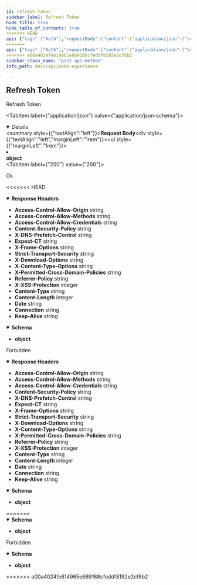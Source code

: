 ```yaml
---
id: refresh-token
sidebar_label: Refresh Token
hide_title: true
hide_table_of_contents: true
<<<<<<< HEAD
api: {"tags":["Auth"],"requestBody":{"content":{"application/json":{"schema":{"type":"object","example":""}}}},"responses":{"200":{"description":"Ok","headers":{"Access-Control-Allow-Origin":{"schema":{"type":"string","example":"*"}},"Access-Control-Allow-Methods":{"schema":{"type":"string","example":"GET,HEAD,PUT,POST,DELETE"}},"Access-Control-Allow-Credentials":{"schema":{"type":"string","example":"true"}},"Content-Security-Policy":{"schema":{"type":"string","example":"default-src 'self';base-uri 'self';block-all-mixed-content;font-src 'self' https: data:;frame-ancestors 'self';img-src 'self' data:;object-src 'none';script-src 'self';script-src-attr 'none';style-src 'self' https: 'unsafe-inline';upgrade-insecure-requests"}},"X-DNS-Prefetch-Control":{"schema":{"type":"string","example":"off"}},"Expect-CT":{"schema":{"type":"string","example":"max-age=0"}},"X-Frame-Options":{"schema":{"type":"string","example":"SAMEORIGIN"}},"Strict-Transport-Security":{"schema":{"type":"string","example":"max-age=15552000; includeSubDomains"}},"X-Download-Options":{"schema":{"type":"string","example":"noopen"}},"X-Content-Type-Options":{"schema":{"type":"string","example":"nosniff"}},"X-Permitted-Cross-Domain-Policies":{"schema":{"type":"string","example":"none"}},"Referrer-Policy":{"schema":{"type":"string","example":"no-referrer"}},"X-XSS-Protection":{"schema":{"type":"integer","example":"0"}},"Content-Type":{"schema":{"type":"string","example":"application/json; charset=utf-8"}},"Content-Length":{"schema":{"type":"integer","example":"123"}},"Date":{"schema":{"type":"string","example":"Mon, 25 Oct 2021 18:51:16 GMT"}},"Connection":{"schema":{"type":"string","example":"keep-alive"}},"Keep-Alive":{"schema":{"type":"string","example":"timeout=5"}}},"content":{"application/json":{"schema":{"type":"object"},"example":{"data":{"user":{"id":"2abb906f-9105-46e2-ac95-738fa9ec5b77","firstName":"node","lastName":"node","email":"user@node.com","enable":true,"permissions":[],"isSuperAdmin":false,"roles":[{"id":"20b88c02-b029-4dc6-b49c-61763a2e20cf","name":"Admin","slug":"admin","enable":true,"createdAt":1663605213,"updatedAt":1663605213}],"createdAt":1663605213,"updatedAt":1663605228},"expires":1663808546,"token":"eyJ0eXAiOiJKV1QiLCJhbGciOiJIUzUxMiJ9.eyJpZCI6IjRmNjRkODI5LTFmYjctNDlkZC1iYjJhLTgyMWM2ZWNkNzYyZiIsImlzcyI6ImRpZ2ljaGFuZ2VzIiwiYXVkIjoiZGlnaWNoYW5nZXMuY29tIiwic3ViIjoidXNlckBub2RlLmNvbSIsImlhdCI6MTY2MzgwODU0NiwiZXhwIjoxNjYzODA4NTQ2LCJ1c2VySWQiOiIyYWJiOTA2Zi05MTA1LTQ2ZTItYWM5NS03MzhmYTllYzViNzciLCJlbWFpbCI6InVzZXJAbm9kZS5jb20ifQ.LDEIuT8kd_7gblWm3rfcyeHgA4BgJBNzrMjQSWpOgiL1Tpx7X1cJIVKnEtR0HnTRQPcde0v1T9UADuOAPPmOvA"}}}}},"403":{"description":"Forbidden","headers":{"Access-Control-Allow-Origin":{"schema":{"type":"string","example":"*"}},"Access-Control-Allow-Methods":{"schema":{"type":"string","example":"GET,HEAD,PUT,POST,DELETE"}},"Access-Control-Allow-Credentials":{"schema":{"type":"string","example":"true"}},"Content-Security-Policy":{"schema":{"type":"string","example":"default-src 'self';base-uri 'self';block-all-mixed-content;font-src 'self' https: data:;frame-ancestors 'self';img-src 'self' data:;object-src 'none';script-src 'self';script-src-attr 'none';style-src 'self' https: 'unsafe-inline';upgrade-insecure-requests"}},"X-DNS-Prefetch-Control":{"schema":{"type":"string","example":"off"}},"Expect-CT":{"schema":{"type":"string","example":"max-age=0"}},"X-Frame-Options":{"schema":{"type":"string","example":"SAMEORIGIN"}},"Strict-Transport-Security":{"schema":{"type":"string","example":"max-age=15552000; includeSubDomains"}},"X-Download-Options":{"schema":{"type":"string","example":"noopen"}},"X-Content-Type-Options":{"schema":{"type":"string","example":"nosniff"}},"X-Permitted-Cross-Domain-Policies":{"schema":{"type":"string","example":"none"}},"Referrer-Policy":{"schema":{"type":"string","example":"no-referrer"}},"X-XSS-Protection":{"schema":{"type":"integer","example":"0"}},"Content-Type":{"schema":{"type":"string","example":"application/json; charset=utf-8"}},"Content-Length":{"schema":{"type":"integer","example":"123"}},"Date":{"schema":{"type":"string","example":"Mon, 25 Oct 2021 18:51:16 GMT"}},"Connection":{"schema":{"type":"string","example":"keep-alive"}},"Keep-Alive":{"schema":{"type":"string","example":"timeout=5"}}},"content":{"application/json":{"schema":{"type":"object"},"example":{"message":"Invalid token.","errorCode":"auth.presentation.exceptions.tokenExpired","errors":null,"metadata":{}}}}}},"description":"Refresh Token","method":"post","path":"/api/auth/refresh-token","servers":[{"url":"http://{{url}}"}],"securitySchemes":{"BearerAuth":{"type":"http","scheme":"bearer"}},"jsonRequestBodyExample":"","info":{"title":"Node Experience","description":"Open API Specification","version":"0.0.1","x-logo":{"url":"https://raw.githubusercontent.com/DigiChanges/node-experience/docs/RABC/readme/NExp.svg","backgroundColor":"#FFFFFF","altText":"NExp"},"contact":{"name":"Nathan M. Russo","url":"https://www.linkedin.com/in/nathan-m-russo","email":"nathan@digichanges.com"},"license":{"name":"MIT","url":"https://es.wikipedia.org/wiki/Licencia_MIT"}},"postman":{"name":"Refresh Token","description":{"type":"text/plain"},"url":{"path":["api","auth","refresh-token"],"host":["{{baseUrl}}"],"query":[],"variable":[]},"header":[{"key":"Content-Type","value":"application/json"},{"key":"Accept","value":"application/json"}],"method":"POST","body":{"mode":"raw","raw":"\"\"","options":{"raw":{"language":"json"}}}}}
=======
api: {"tags":["Auth"],"requestBody":{"content":{"application/json":{"schema":{"type":"object","example":""}}}},"responses":{"200":{"description":"Ok","content":{"application/json":{"schema":{"type":"object"},"example":{"data":{"user":{"id":"2abb906f-9105-46e2-ac95-738fa9ec5b77","firstName":"node","lastName":"node","email":"user@node.com","enable":true,"permissions":[],"isSuperAdmin":false,"roles":[{"id":"20b88c02-b029-4dc6-b49c-61763a2e20cf","name":"Admin","slug":"admin","enable":true,"createdAt":1663605213,"updatedAt":1663605213}],"createdAt":1663605213,"updatedAt":1663605228},"expires":1663808546,"token":"eyJ0eXAiOiJKV1QiLCJhbGciOiJIUzUxMiJ9.eyJpZCI6IjRmNjRkODI5LTFmYjctNDlkZC1iYjJhLTgyMWM2ZWNkNzYyZiIsImlzcyI6ImRpZ2ljaGFuZ2VzIiwiYXVkIjoiZGlnaWNoYW5nZXMuY29tIiwic3ViIjoidXNlckBub2RlLmNvbSIsImlhdCI6MTY2MzgwODU0NiwiZXhwIjoxNjYzODA4NTQ2LCJ1c2VySWQiOiIyYWJiOTA2Zi05MTA1LTQ2ZTItYWM5NS03MzhmYTllYzViNzciLCJlbWFpbCI6InVzZXJAbm9kZS5jb20ifQ.LDEIuT8kd_7gblWm3rfcyeHgA4BgJBNzrMjQSWpOgiL1Tpx7X1cJIVKnEtR0HnTRQPcde0v1T9UADuOAPPmOvA"}}}}},"403":{"description":"Forbidden","content":{"application/json":{"schema":{"type":"object"},"example":{"message":"Invalid token.","errorCode":"auth.presentation.exceptions.tokenExpired","errors":null,"metadata":{}}}}}},"description":"Refresh Token","method":"post","path":"/api/auth/refresh-token","servers":[{"url":"http://{{url}}"}],"securitySchemes":{"BearerAuth":{"type":"http","scheme":"bearer"}},"jsonRequestBodyExample":"","info":{"title":"Node Experience","description":"Open API Specification","version":"0.0.1","x-logo":{"url":"https://raw.githubusercontent.com/DigiChanges/node-experience/docs/RABC/readme/NExp.svg","backgroundColor":"#FFFFFF","altText":"NExp"},"contact":{"name":"Nathan M. Russo","url":"https://www.linkedin.com/in/nathan-m-russo","email":"nathan@digichanges.com"},"license":{"name":"MIT","url":"https://es.wikipedia.org/wiki/Licencia_MIT"}},"postman":{"name":"Refresh Token","description":{"type":"text/plain"},"url":{"path":["api","auth","refresh-token"],"host":["{{baseUrl}}"],"query":[],"variable":[]},"header":[{"key":"Content-Type","value":"application/json"},{"key":"Accept","value":"application/json"}],"method":"POST","body":{"mode":"raw","raw":"\"\"","options":{"raw":{"language":"json"}}}}}
>>>>>>> a00a4024fe614965e669188cfeddf8192e2cf6b2
sidebar_class_name: "post api-method"
info_path: docs/api/node-experience
---
```



## Refresh Token



Refresh Token

<MimeTabs><TabItem label={"application/json"} value={"application/json-schema"}><details style={{}} data-collapsed={false} open={true}><summary style={{"textAlign":"left"}}><strong>Request Body</strong></summary><div style={{"textAlign":"left","marginLeft":"1rem"}}></div><ul style={{"marginLeft":"1rem"}}><li><div><strong>object</strong></div></li></ul></details></TabItem></MimeTabs><div><ApiTabs><TabItem label={"200"} value={"200"}><div>

Ok

<<<<<<< HEAD
</div><details style={{"textAlign":"left","marginBottom":"1rem"}} data-collaposed={true} open={false}><summary style={{}}><strong>Response Headers</strong></summary><ul style={{"marginLeft":"1rem"}}><li class={"schemaItem"}><summary style={{}}><strong>Access-Control-Allow-Origin</strong><span style={{"opacity":"0.6"}}> string</span></summary><div></div></li><li class={"schemaItem"}><summary style={{}}><strong>Access-Control-Allow-Methods</strong><span style={{"opacity":"0.6"}}> string</span></summary><div></div></li><li class={"schemaItem"}><summary style={{}}><strong>Access-Control-Allow-Credentials</strong><span style={{"opacity":"0.6"}}> string</span></summary><div></div></li><li class={"schemaItem"}><summary style={{}}><strong>Content-Security-Policy</strong><span style={{"opacity":"0.6"}}> string</span></summary><div></div></li><li class={"schemaItem"}><summary style={{}}><strong>X-DNS-Prefetch-Control</strong><span style={{"opacity":"0.6"}}> string</span></summary><div></div></li><li class={"schemaItem"}><summary style={{}}><strong>Expect-CT</strong><span style={{"opacity":"0.6"}}> string</span></summary><div></div></li><li class={"schemaItem"}><summary style={{}}><strong>X-Frame-Options</strong><span style={{"opacity":"0.6"}}> string</span></summary><div></div></li><li class={"schemaItem"}><summary style={{}}><strong>Strict-Transport-Security</strong><span style={{"opacity":"0.6"}}> string</span></summary><div></div></li><li class={"schemaItem"}><summary style={{}}><strong>X-Download-Options</strong><span style={{"opacity":"0.6"}}> string</span></summary><div></div></li><li class={"schemaItem"}><summary style={{}}><strong>X-Content-Type-Options</strong><span style={{"opacity":"0.6"}}> string</span></summary><div></div></li><li class={"schemaItem"}><summary style={{}}><strong>X-Permitted-Cross-Domain-Policies</strong><span style={{"opacity":"0.6"}}> string</span></summary><div></div></li><li class={"schemaItem"}><summary style={{}}><strong>Referrer-Policy</strong><span style={{"opacity":"0.6"}}> string</span></summary><div></div></li><li class={"schemaItem"}><summary style={{}}><strong>X-XSS-Protection</strong><span style={{"opacity":"0.6"}}> integer</span></summary><div></div></li><li class={"schemaItem"}><summary style={{}}><strong>Content-Type</strong><span style={{"opacity":"0.6"}}> string</span></summary><div></div></li><li class={"schemaItem"}><summary style={{}}><strong>Content-Length</strong><span style={{"opacity":"0.6"}}> integer</span></summary><div></div></li><li class={"schemaItem"}><summary style={{}}><strong>Date</strong><span style={{"opacity":"0.6"}}> string</span></summary><div></div></li><li class={"schemaItem"}><summary style={{}}><strong>Connection</strong><span style={{"opacity":"0.6"}}> string</span></summary><div></div></li><li class={"schemaItem"}><summary style={{}}><strong>Keep-Alive</strong><span style={{"opacity":"0.6"}}> string</span></summary><div></div></li></ul></details><div><MimeTabs groupId={"mime-type"}><TabItem label={"application/json"} value={"application/json"}><SchemaTabs groupId={"schema-tabs"}><TabItem label={"Schema"} value={"Schema"}><details style={{}} data-collapsed={false} open={true}><summary style={{"textAlign":"left"}}><strong>Schema</strong></summary><div style={{"textAlign":"left","marginLeft":"1rem"}}></div><ul style={{"marginLeft":"1rem"}}><li><div><strong>object</strong></div></li></ul></details></TabItem><TabItem label={"Example (from schema)"} value={"Example (from schema)"}><ResponseSamples responseExample={"{}"} language={"json"}></ResponseSamples></TabItem><TabItem label={"Example"} value={"Example"}><ResponseSamples responseExample={"{\n  \"data\": {\n    \"user\": {\n      \"id\": \"2abb906f-9105-46e2-ac95-738fa9ec5b77\",\n      \"firstName\": \"node\",\n      \"lastName\": \"node\",\n      \"email\": \"user@node.com\",\n      \"enable\": true,\n      \"permissions\": [],\n      \"isSuperAdmin\": false,\n      \"roles\": [\n        {\n          \"id\": \"20b88c02-b029-4dc6-b49c-61763a2e20cf\",\n          \"name\": \"Admin\",\n          \"slug\": \"admin\",\n          \"enable\": true,\n          \"createdAt\": 1663605213,\n          \"updatedAt\": 1663605213\n        }\n      ],\n      \"createdAt\": 1663605213,\n      \"updatedAt\": 1663605228\n    },\n    \"expires\": 1663808546,\n    \"token\": \"eyJ0eXAiOiJKV1QiLCJhbGciOiJIUzUxMiJ9.eyJpZCI6IjRmNjRkODI5LTFmYjctNDlkZC1iYjJhLTgyMWM2ZWNkNzYyZiIsImlzcyI6ImRpZ2ljaGFuZ2VzIiwiYXVkIjoiZGlnaWNoYW5nZXMuY29tIiwic3ViIjoidXNlckBub2RlLmNvbSIsImlhdCI6MTY2MzgwODU0NiwiZXhwIjoxNjYzODA4NTQ2LCJ1c2VySWQiOiIyYWJiOTA2Zi05MTA1LTQ2ZTItYWM5NS03MzhmYTllYzViNzciLCJlbWFpbCI6InVzZXJAbm9kZS5jb20ifQ.LDEIuT8kd_7gblWm3rfcyeHgA4BgJBNzrMjQSWpOgiL1Tpx7X1cJIVKnEtR0HnTRQPcde0v1T9UADuOAPPmOvA\"\n  }\n}"} language={"json"}></ResponseSamples></TabItem></SchemaTabs></TabItem></MimeTabs></div></TabItem><TabItem label={"403"} value={"403"}><div>

Forbidden

</div><details style={{"textAlign":"left","marginBottom":"1rem"}} data-collaposed={true} open={false}><summary style={{}}><strong>Response Headers</strong></summary><ul style={{"marginLeft":"1rem"}}><li class={"schemaItem"}><summary style={{}}><strong>Access-Control-Allow-Origin</strong><span style={{"opacity":"0.6"}}> string</span></summary><div></div></li><li class={"schemaItem"}><summary style={{}}><strong>Access-Control-Allow-Methods</strong><span style={{"opacity":"0.6"}}> string</span></summary><div></div></li><li class={"schemaItem"}><summary style={{}}><strong>Access-Control-Allow-Credentials</strong><span style={{"opacity":"0.6"}}> string</span></summary><div></div></li><li class={"schemaItem"}><summary style={{}}><strong>Content-Security-Policy</strong><span style={{"opacity":"0.6"}}> string</span></summary><div></div></li><li class={"schemaItem"}><summary style={{}}><strong>X-DNS-Prefetch-Control</strong><span style={{"opacity":"0.6"}}> string</span></summary><div></div></li><li class={"schemaItem"}><summary style={{}}><strong>Expect-CT</strong><span style={{"opacity":"0.6"}}> string</span></summary><div></div></li><li class={"schemaItem"}><summary style={{}}><strong>X-Frame-Options</strong><span style={{"opacity":"0.6"}}> string</span></summary><div></div></li><li class={"schemaItem"}><summary style={{}}><strong>Strict-Transport-Security</strong><span style={{"opacity":"0.6"}}> string</span></summary><div></div></li><li class={"schemaItem"}><summary style={{}}><strong>X-Download-Options</strong><span style={{"opacity":"0.6"}}> string</span></summary><div></div></li><li class={"schemaItem"}><summary style={{}}><strong>X-Content-Type-Options</strong><span style={{"opacity":"0.6"}}> string</span></summary><div></div></li><li class={"schemaItem"}><summary style={{}}><strong>X-Permitted-Cross-Domain-Policies</strong><span style={{"opacity":"0.6"}}> string</span></summary><div></div></li><li class={"schemaItem"}><summary style={{}}><strong>Referrer-Policy</strong><span style={{"opacity":"0.6"}}> string</span></summary><div></div></li><li class={"schemaItem"}><summary style={{}}><strong>X-XSS-Protection</strong><span style={{"opacity":"0.6"}}> integer</span></summary><div></div></li><li class={"schemaItem"}><summary style={{}}><strong>Content-Type</strong><span style={{"opacity":"0.6"}}> string</span></summary><div></div></li><li class={"schemaItem"}><summary style={{}}><strong>Content-Length</strong><span style={{"opacity":"0.6"}}> integer</span></summary><div></div></li><li class={"schemaItem"}><summary style={{}}><strong>Date</strong><span style={{"opacity":"0.6"}}> string</span></summary><div></div></li><li class={"schemaItem"}><summary style={{}}><strong>Connection</strong><span style={{"opacity":"0.6"}}> string</span></summary><div></div></li><li class={"schemaItem"}><summary style={{}}><strong>Keep-Alive</strong><span style={{"opacity":"0.6"}}> string</span></summary><div></div></li></ul></details><div><MimeTabs groupId={"mime-type"}><TabItem label={"application/json"} value={"application/json"}><SchemaTabs groupId={"schema-tabs"}><TabItem label={"Schema"} value={"Schema"}><details style={{}} data-collapsed={false} open={true}><summary style={{"textAlign":"left"}}><strong>Schema</strong></summary><div style={{"textAlign":"left","marginLeft":"1rem"}}></div><ul style={{"marginLeft":"1rem"}}><li><div><strong>object</strong></div></li></ul></details></TabItem><TabItem label={"Example (from schema)"} value={"Example (from schema)"}><ResponseSamples responseExample={"{}"} language={"json"}></ResponseSamples></TabItem><TabItem label={"Example"} value={"Example"}><ResponseSamples responseExample={"{\n  \"message\": \"Invalid token.\",\n  \"errorCode\": \"auth.presentation.exceptions.tokenExpired\",\n  \"errors\": null,\n  \"metadata\": {}\n}"} language={"json"}></ResponseSamples></TabItem></SchemaTabs></TabItem></MimeTabs></div></TabItem></ApiTabs></div>
=======
</div><div><MimeTabs groupId={"mime-type"}><TabItem label={"application/json"} value={"application/json"}><SchemaTabs groupId={"schema-tabs"}><TabItem label={"Schema"} value={"Schema"}><details style={{}} data-collapsed={false} open={true}><summary style={{"textAlign":"left"}}><strong>Schema</strong></summary><div style={{"textAlign":"left","marginLeft":"1rem"}}></div><ul style={{"marginLeft":"1rem"}}><li><div><strong>object</strong></div></li></ul></details></TabItem><TabItem label={"Example (from schema)"} value={"Example (from schema)"}><ResponseSamples responseExample={"{}"} language={"json"}></ResponseSamples></TabItem><TabItem label={"Example"} value={"Example"}><ResponseSamples responseExample={"{\n  \"data\": {\n    \"user\": {\n      \"id\": \"2abb906f-9105-46e2-ac95-738fa9ec5b77\",\n      \"firstName\": \"node\",\n      \"lastName\": \"node\",\n      \"email\": \"user@node.com\",\n      \"enable\": true,\n      \"permissions\": [],\n      \"isSuperAdmin\": false,\n      \"roles\": [\n        {\n          \"id\": \"20b88c02-b029-4dc6-b49c-61763a2e20cf\",\n          \"name\": \"Admin\",\n          \"slug\": \"admin\",\n          \"enable\": true,\n          \"createdAt\": 1663605213,\n          \"updatedAt\": 1663605213\n        }\n      ],\n      \"createdAt\": 1663605213,\n      \"updatedAt\": 1663605228\n    },\n    \"expires\": 1663808546,\n    \"token\": \"eyJ0eXAiOiJKV1QiLCJhbGciOiJIUzUxMiJ9.eyJpZCI6IjRmNjRkODI5LTFmYjctNDlkZC1iYjJhLTgyMWM2ZWNkNzYyZiIsImlzcyI6ImRpZ2ljaGFuZ2VzIiwiYXVkIjoiZGlnaWNoYW5nZXMuY29tIiwic3ViIjoidXNlckBub2RlLmNvbSIsImlhdCI6MTY2MzgwODU0NiwiZXhwIjoxNjYzODA4NTQ2LCJ1c2VySWQiOiIyYWJiOTA2Zi05MTA1LTQ2ZTItYWM5NS03MzhmYTllYzViNzciLCJlbWFpbCI6InVzZXJAbm9kZS5jb20ifQ.LDEIuT8kd_7gblWm3rfcyeHgA4BgJBNzrMjQSWpOgiL1Tpx7X1cJIVKnEtR0HnTRQPcde0v1T9UADuOAPPmOvA\"\n  }\n}"} language={"json"}></ResponseSamples></TabItem></SchemaTabs></TabItem></MimeTabs></div></TabItem><TabItem label={"403"} value={"403"}><div>

Forbidden

</div><div><MimeTabs groupId={"mime-type"}><TabItem label={"application/json"} value={"application/json"}><SchemaTabs groupId={"schema-tabs"}><TabItem label={"Schema"} value={"Schema"}><details style={{}} data-collapsed={false} open={true}><summary style={{"textAlign":"left"}}><strong>Schema</strong></summary><div style={{"textAlign":"left","marginLeft":"1rem"}}></div><ul style={{"marginLeft":"1rem"}}><li><div><strong>object</strong></div></li></ul></details></TabItem><TabItem label={"Example (from schema)"} value={"Example (from schema)"}><ResponseSamples responseExample={"{}"} language={"json"}></ResponseSamples></TabItem><TabItem label={"Example"} value={"Example"}><ResponseSamples responseExample={"{\n  \"message\": \"Invalid token.\",\n  \"errorCode\": \"auth.presentation.exceptions.tokenExpired\",\n  \"errors\": null,\n  \"metadata\": {}\n}"} language={"json"}></ResponseSamples></TabItem></SchemaTabs></TabItem></MimeTabs></div></TabItem></ApiTabs></div>
>>>>>>> a00a4024fe614965e669188cfeddf8192e2cf6b2
      